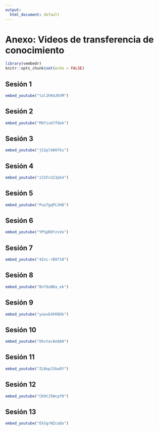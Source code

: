 ```yaml
---
output:
  html_document: default
---
```


# Anexo: Videos de transferencia de conocimiento {#videos}

```r
library(vembedr)
knitr::opts_chunk$set(echo = FALSE)
```

## Sesión 1 {#sesion1}
```r
embed_youtube("tal2hKmJkVM")
```

## Sesión 2 {#sesion2}
```r
embed_youtube("M9fzzm7fOek")
```

## Sesión 3 {#sesion3}
```r
embed_youtube("j52plkW97Gs")
```

## Sesión 4 {#sesion4}
```r
embed_youtube("zZ1Fv323pk4")
```

## Sesión 5 {#sesion5}
```r
embed_youtube("Puo7gqPLVH8")
```

## Sesión 6 {#sesion6}
```r
embed_youtube("YPSpR8YzvVo")
```

## Sesión 7 {#sesion7}
```r
embed_youtube("42nc-rB9710")
```

## Sesión 8 {#sesion8}
```r
embed_youtube("Bn7duNDa_ek")
```

## Sesión 9 {#sesion9}
```r
embed_youtube("yowvE4hR0Ok")
```

## Sesión 10 {#sesion10}
```r
embed_youtube("Okvtac8eQA0")
```

## Sesión 11 {#sesion11}
```r
embed_youtube("ZLBopJ1kwOY")
```

## Sesión 12 {#sesion12}
```r
embed_youtube("CK9tJ5Wcpf0")
```

## Sesión 13 {#sesion13}
```r
embed_youtube("EkSgrNZcaQo")
```